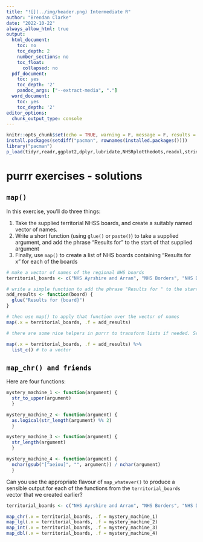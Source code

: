 ---
title: "![](../img/header.png) Intermediate R"
author: "Brendan Clarke"
date: "2022-10-22"
always_allow_html: true
output:
  html_document:
    toc: no
    toc_depth: 2
    number_sections: no
    toc_float:
      collapsed: no
  pdf_document:
    toc: yes
    toc_depth: '2'
    pandoc_args: ["--extract-media", "."]
  word_document:
    toc: yes
    toc_depth: '2'
editor_options: 
  chunk_output_type: console
---

```{r echo=F, warning=F, message=F}
knitr::opts_chunk$set(echo = TRUE, warning = F, message = F, results = 'markdown')
install.packages(setdiff("pacman", rownames(installed.packages())))
library("pacman")
p_load(tidyr,readr,ggplot2,dplyr,lubridate,NHSRplotthedots,readxl,stringr,NHSRdatasets, purrr, rlang, glue, knitr)

```

# purrr exercises - solutions {.tabset}

## `map()`
In this exercise, you'll do three things:

1. Take the supplied territorial NHSS boards, and create a suitably named vector of names.
2. Write a short function (using `glue()` or `paste()`) to take a supplied argument, and add the phrase "Results for " to the start of that supplied argument
3. Finally, use `map()` to create a list of NHS boards containing "Results for x" for each of the boards

```{r}
# make a vector of names of the regional NHS boards
territorial_boards <- c("NHS Ayrshire and Arran", "NHS Borders", "NHS Dumfries and Galloway", "NHS Fife", "NHS Forth Valley", "NHS Grampian", "NHS Greater Glasgow and Clyde", "NHS Highland", "NHS Lanarkshire", "NHS Lothian", "NHS Orkney", "NHS Shetland", "NHS Tayside", "NHS Western Isles")

# write a simple function to add the phrase "Results for " to the start of the supplied argument
add_results <- function(board) {
  glue("Results for {board}")
}

# then use map() to apply that function over the vector of names
map(.x = territorial_boards, .f = add_results) 

# there are some nice helpers in purrr to transform lists if needed. See https://purrr.tidyverse.org/reference/list_c.html:

map(.x = territorial_boards, .f = add_results) %>%
  list_c() # to a vector
```

## `map_chr() and friends`

Here are four functions:
```{r}

mystery_machine_1 <- function(argument) {
  str_to_upper(argument)
  }

mystery_machine_2 <- function(argument) {
  as.logical(str_length(argument) %% 2)
  }

mystery_machine_3 <- function(argument) {
  str_length(argument)
  }

mystery_machine_4 <- function(argument) {
  nchar(gsub("[^aeiou]", "", argument)) / nchar(argument)
  }
```

Can you use the appropriate flavour of `map_whatever()` to produce a sensible output for each of the functions from the `territorial_boards` vector that we created earlier?

```{r}

territorial_boards <- c("NHS Ayrshire and Arran", "NHS Borders", "NHS Dumfries and Galloway", "NHS Fife", "NHS Forth Valley", "NHS Grampian", "NHS Greater Glasgow and Clyde", "NHS Highland", "NHS Lanarkshire", "NHS Lothian", "NHS Orkney", "NHS Shetland", "NHS Tayside", "NHS Western Isles")

map_chr(.x = territorial_boards, .f = mystery_machine_1)
map_lgl(.x = territorial_boards, .f = mystery_machine_2)
map_int(.x = territorial_boards, .f = mystery_machine_3)
map_dbl(.x = territorial_boards, .f = mystery_machine_4)
```